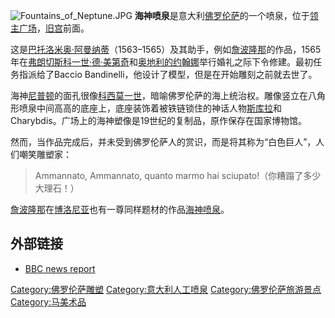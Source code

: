 {{unreferenced|time=2009-05-01T03:13:14+00:00}}
[[Image:Fountains_of_Neptune.JPG|thumb]]
'''海神喷泉'''是意大利[[佛罗伦萨|佛罗伦萨]]的一个喷泉，位于[[领主广场|领主广场]]，[[旧宫_(佛罗伦萨)|旧宫]]前面。

这是[[巴托洛米奥·阿曼纳蒂|巴托洛米奥·阿曼纳蒂]]（1563–1565）及其助手，例如[[詹波隆那|詹波隆那]]的作品，1565年在[[弗朗切斯科一世·德·美第奇|弗朗切斯科一世·德·美第奇]]和[[奥地利的约翰娜|奥地利的约翰娜]]举行婚礼之际下令修建。最初任务指派给了Baccio Bandinelli，他设计了模型，但是在开始雕刻之前就去世了。

海神[[尼普顿|尼普顿]]的面孔很像[[科西莫一世|科西莫一世]]，暗喻佛罗伦萨的海上统治权。雕像竖立在八角形喷泉中间高高的底座上，底座装饰着被铁链锁住的神话人物[[斯库拉|斯库拉]]和Charybdis。广场上的海神塑像是19世纪的复制品，原作保存在国家博物馆。

然而，当作品完成后，并未受到佛罗伦萨人的赏识，而是将其称为“白色巨人”，人们嘲笑雕塑家：
<blockquote>
Ammannato, Ammannato, quanto marmo hai sciupato!（你糟蹋了多少大理石！）</blockquote>

[[詹波隆那|詹波隆那]]在[[博洛尼亚|博洛尼亚]]也有一尊同样题材的作品[[海神喷泉_(博洛尼亚)|海神喷泉]]。

==外部链接==
{{commonscat|Fontana del Nettuno in Florence}}
* [http://news.bbc.co.uk/2/hi/europe/4742617.stm BBC news report] {{Wayback|url=http://news.bbc.co.uk/2/hi/europe/4742617.stm |date=20090830211035 }}

{{coord|43|46|10.48|N|11|15|21.87|E|source:itwiki_region:IT_type:landmark|display=title}}

[[Category:佛罗伦萨雕塑|Category:佛罗伦萨雕塑]]
[[Category:意大利人工喷泉|Category:意大利人工喷泉]]
[[Category:佛罗伦萨旅游景点|Category:佛罗伦萨旅游景点]]
[[Category:马美术品|Category:马美术品]]